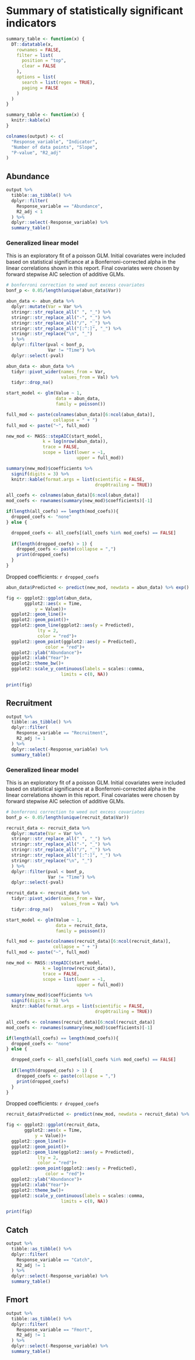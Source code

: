 # Summary of statistically significant indicators

```r
summary_table <- function(x) {
  DT::datatable(x,
    rownames = FALSE,
    filter = list(
      position = "top",
      clear = FALSE
    ),
    options = list(
      search = list(regex = TRUE),
      paging = FALSE
    )
  )
}
```

```r
summary_table <- function(x) {
  knitr::kable(x)
}
```

```r
colnames(output) <- c(
  "Response_variable", "Indicator",
  "Number of data points", "Slope",
  "P-value", "R2_adj"
)
```

## Abundance
```r
output %>%
  tibble::as_tibble() %>%
  dplyr::filter(
    Response_variable == "Abundance",
    R2_adj < 1
  ) %>%
  dplyr::select(-Response_variable) %>%
  summary_table()
```

### Generalized linear model

This is an exploratory fit of a poisson GLM. Initial covariates were included based on statistical significance at a Bonferroni-corrected alpha in the linear correlations shown in this report. Final covariates were chosen by forward stepwise AIC selection of additive GLMs.

```r
# bonferroni correction to weed out excess covariates
bonf_p <- 0.05/length(unique(abun_data$Var))
```

```r
abun_data <- abun_data %>%
  dplyr::mutate(Var = Var %>%
  stringr::str_replace_all(" ", "_") %>%
  stringr::str_replace_all("-", "_") %>%
  stringr::str_replace_all("/", "_") %>%
  stringr::str_replace_all("[:^:]", "_") %>%
  stringr::str_replace("\n", "_")
  ) %>%
  dplyr::filter(pval < bonf_p,
                Var != "Time") %>%
  dplyr::select(-pval)

abun_data <- abun_data %>%
  tidyr::pivot_wider(names_from = Var,
                     values_from = Val) %>%
  tidyr::drop_na()

start_model <- glm(Value ~ 1,
                   data = abun_data,
                   family = poisson())

full_mod <- paste(colnames(abun_data)[6:ncol(abun_data)],
                  collapse = " + ")
full_mod <- paste("~", full_mod)

```

```r
new_mod <- MASS::stepAIC(start_model,
              k = log(nrow(abun_data)),
              trace = FALSE,
              scope = list(lower = ~1,
                           upper = full_mod))

summary(new_mod)$coefficients %>% 
  signif(digits = 3) %>%
  knitr::kable(format.args = list(scientific = FALSE,
                                  drop0trailing = TRUE))
```

```r
all_coefs <- colnames(abun_data)[6:ncol(abun_data)] 
mod_coefs <- rownames(summary(new_mod)$coefficients)[-1]

if(length(all_coefs) == length(mod_coefs)){
  dropped_coefs <- "none"
} else {

  dropped_coefs <- all_coefs[(all_coefs %in% mod_coefs) == FALSE]
  
  if(length(dropped_coefs) > 1) {
    dropped_coefs <- paste(collapse = ",")
    print(dropped_coefs)
  }
}

```
Dropped coefficients: `r dropped_coefs`


```r
abun_data$Predicted <- predict(new_mod, newdata = abun_data) %>% exp()

fig <- ggplot2::ggplot(abun_data,
       ggplot2::aes(x = Time,
           y = Value))+
  ggplot2::geom_line()+
  ggplot2::geom_point()+
  ggplot2::geom_line(ggplot2::aes(y = Predicted),
            lty = 2,
            color = "red")+
  ggplot2::geom_point(ggplot2::aes(y = Predicted),
               color = "red")+
  ggplot2::ylab("Abundance")+
  ggplot2::xlab("Year")+
  ggplot2::theme_bw()+
  ggplot2::scale_y_continuous(labels = scales::comma,
                     limits = c(0, NA))

print(fig)
```


## Recruitment
```r
output %>%
  tibble::as_tibble() %>%
  dplyr::filter(
    Response_variable == "Recruitment",
    R2_adj != 1
  ) %>%
  dplyr::select(-Response_variable) %>%
  summary_table()
```

### Generalized linear model

This is an exploratory fit of a poisson GLM. Initial covariates were included based on statistical significance at a Bonferroni-corrected alpha in the linear correlations shown in this report. Final covariates were chosen by forward stepwise AIC selection of additive GLMs.

```r
# bonferroni correction to weed out excess covariates
bonf_p <- 0.05/length(unique(recruit_data$Var))
```

```r
recruit_data <- recruit_data %>%
  dplyr::mutate(Var = Var %>%
  stringr::str_replace_all(" ", "_") %>%
  stringr::str_replace_all("-", "_") %>%
  stringr::str_replace_all("/", "_") %>%
  stringr::str_replace_all("[:^:]", "_") %>%
  stringr::str_replace("\n", "_")
  ) %>%
  dplyr::filter(pval < bonf_p,
                Var != "Time") %>%
  dplyr::select(-pval)

recruit_data <- recruit_data %>%
  tidyr::pivot_wider(names_from = Var,
                     values_from = Val) %>%
  tidyr::drop_na() 

start_model <- glm(Value ~ 1,
                   data = recruit_data,
                   family = poisson())

full_mod <- paste(colnames(recruit_data)[6:ncol(recruit_data)],
                  collapse = " + ")
full_mod <- paste("~", full_mod)

```

```r
new_mod <- MASS::stepAIC(start_model,
              k = log(nrow(recruit_data)),
              trace = FALSE,
              scope = list(lower = ~1,
                           upper = full_mod))

summary(new_mod)$coefficients %>% 
  signif(digits = 3) %>%
  knitr::kable(format.args = list(scientific = FALSE,
                                  drop0trailing = TRUE))
```

```r
all_coefs <- colnames(recruit_data)[6:ncol(recruit_data)] 
mod_coefs <- rownames(summary(new_mod)$coefficients)[-1]

if(length(all_coefs) == length(mod_coefs)){
  dropped_coefs <- "none"
} else {

  dropped_coefs <- all_coefs[(all_coefs %in% mod_coefs) == FALSE]
  
  if(length(dropped_coefs) > 1) {
    dropped_coefs <- paste(collapse = ",")
    print(dropped_coefs)
  }
}

```

Dropped coefficients: `r dropped_coefs`


```r
recruit_data$Predicted <- predict(new_mod, newdata = recruit_data) %>% exp()

fig <- ggplot2::ggplot(recruit_data,
       ggplot2::aes(x = Time,
           y = Value))+
  ggplot2::geom_line()+
  ggplot2::geom_point()+
  ggplot2::geom_line(ggplot2::aes(y = Predicted),
            lty = 2,
            color = "red")+
  ggplot2::geom_point(ggplot2::aes(y = Predicted),
               color = "red")+
  ggplot2::ylab("Abundance")+
  ggplot2::xlab("Year")+
  ggplot2::theme_bw()+
  ggplot2::scale_y_continuous(labels = scales::comma,
                     limits = c(0, NA))

print(fig)
```


## Catch
```r
output %>%
  tibble::as_tibble() %>%
  dplyr::filter(
    Response_variable == "Catch",
    R2_adj != 1
  ) %>%
  dplyr::select(-Response_variable) %>%
  summary_table()
```

## Fmort
```r
output %>%
  tibble::as_tibble() %>%
  dplyr::filter(
    Response_variable == "Fmort",
    R2_adj != 1
  ) %>%
  dplyr::select(-Response_variable) %>%
  summary_table()
```

